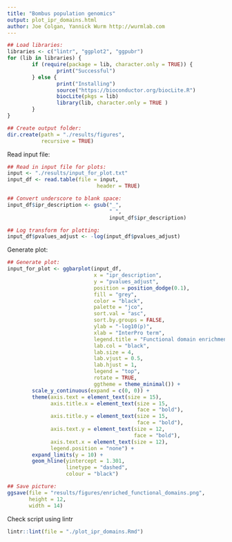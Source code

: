 ```yaml
---
title: "Bombus population genomics"
output: plot_ipr_domains.html
author: Joe Colgan, Yannick Wurm http://wurmlab.com
---
```


```r
## Load libraries:
libraries <- c("lintr", "ggplot2", "ggpubr")
for (lib in libraries) {
        if (require(package = lib, character.only = TRUE)) {
                print("Successful")
        } else {
                print("Installing")
                source("https://bioconductor.org/biocLite.R")
                biocLite(pkgs = lib)
                library(lib, character.only = TRUE )
        }
}

## Create output folder:
dir.create(path = "./results/figures",
           recursive = TRUE)
```

Read input file:

```r
## Read in input file for plots:
input <- "./results/input_for_plot.txt"
input_df <- read.table(file = input,
                             header = TRUE)

## Convert underscore to blank space:
input_df$ipr_description <- gsub("_",
                                 " ",
                                 input_df$ipr_description)

## Log transform for plotting:
input_df$pvalues_adjust <- -log(input_df$pvalues_adjust)
```

Generate plot:

```r
## Generate plot:
input_for_plot <- ggbarplot(input_df,
                            x = "ipr_description",
                            y = "pvalues_adjust",
                            position = position_dodge(0.1),
                            fill = "grey",
                            color = "black",
                            palette = "jco",
                            sort.val = "asc",
                            sort.by.groups = FALSE,
                            ylab = "-log10(p)",
                            xlab = "InterPro term",
                            legend.title = "Functional domain enrichment",
                            lab.col = "black",
                            lab.size = 4,
                            lab.vjust = 0.5,
                            lab.hjust = 1,
                            legend = "top",
                            rotate = TRUE,
                            ggtheme = theme_minimal()) +
        scale_y_continuous(expand = c(0, 0)) +
        theme(axis.text = element_text(size = 15),
              axis.title.x = element_text(size = 15,
                                          face = "bold"),
              axis.title.y = element_text(size = 15,
                                          face = "bold"),
              axis.text.y = element_text(size = 12,
                                         face = "bold"),
              axis.text.x = element_text(size = 12),
              legend.position = "none") +
        expand_limits(y = 10) +
        geom_hline(yintercept = 1.301,
                   linetype = "dashed",
                   colour = "black")

## Save picture:
ggsave(file = "results/figures/enriched_functional_domains.png",
       height = 12,
       width = 14)
```

Check script using lintr

```r
lintr::lint(file = "./plot_ipr_domains.Rmd")
```


